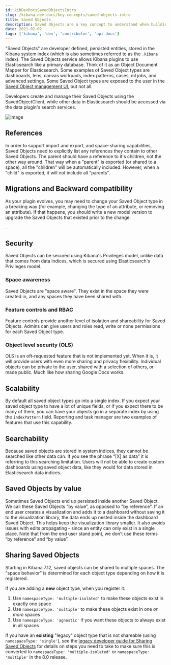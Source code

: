 ```yaml
---
id: kibDevDocsSavedObjectsIntro
slug: /kibana-dev-docs/key-concepts/saved-objects-intro
title: Saved Objects
description: Saved Objects are a key concept to understand when building a Kibana plugin.
date: 2021-02-02
tags: ['kibana', 'dev', 'contributor', 'api docs']
---
```


"Saved Objects" are developer defined, persisted entities, stored in the Kibana system index (which is also sometimes referred to as the `.kibana` index).
The Saved Objects service allows Kibana plugins to use Elasticsearch like a primary database. Think of it as an Object Document Mapper for Elasticsearch.
Some examples of Saved Object types are dashboards, lens, canvas workpads, index patterns, cases, ml jobs, and advanced settings. Some Saved Object types are
exposed to the user in the [Saved Object management UI](https://www.elastic.co/guide/en/kibana/current/managing-saved-objects.html), but not all.

Developers create and manage their Saved Objects using the SavedObjectClient, while other data in Elasticsearch should be accessed via the data plugin's search
services.

![image](../assets/saved_object_vs_data_indices.png)

<DocLink id="kibDevTutorialSavedObject" text="Tutorial: Register a new Saved Object type" />

## References

In order to support import and export, and space-sharing capabilities, Saved Objects need to explicitly list any references they contain to other Saved Objects.
The parent should have a reference to it's children, not the other way around. That way when a "parent" is exported (or shared to a space),
all the "children" will be automatically included. However, when a "child" is exported, it will not include all "parents".

<DocLink
  id="kibDevTutorialSavedObject"
  section="references"
  text="Learn how to define Saved Object references"
/>

## Migrations and Backward compatibility

As your plugin evolves, you may need to change your Saved Object 
type in a breaking way (for example, changing the type of an attribute, or removing
an attribute). If that happens, you should write a new model version to upgrade the Saved Objects that existed prior to the change.

<DocLink id="kibDevTutorialSavedObject" section="migrations" text="Defining model versions" />.

## Security

Saved Objects can be secured using Kibana's Privileges model, unlike data that comes from data indices, which is secured using Elasticsearch's Privileges model.

### Space awareness

Saved Objects are "space aware". They exist in the space they were created in, and any spaces they have been shared with.

### Feature controls and RBAC

Feature controls provide another level of isolation and shareability for Saved Objects. Admins can give users and roles read, write or none permissions for each Saved Object type.

### Object level security (OLS)

OLS is an oft-requested feature that is not implemented yet. When it is, it will provide users with even more sharing and privacy flexibility. Individual
objects can be private to the user, shared with a selection of others, or made public. Much like how sharing Google Docs works.

## Scalability

By default all saved object types go into a single index. If you expect your saved object type to have a lot of unique fields, or if you expect there
to be many of them, you can have your objects go in a separate index by using the `indexPattern` field. Reporting and task manager are two
examples of features that use this capability.

## Searchability

Because saved objects are stored in system indices, they cannot be searched like other data can. If you see the phrase “[X] as data” it is
referring to this searching limitation. Users will not be able to create custom dashboards using saved object data, like they would for data stored
in Elasticsearch data indices.

## Saved Objects by value

Sometimes Saved Objects end up persisted inside another Saved Object. We call these Saved Objects “by value”, as opposed to "by
reference". If an end user creates a visualization and adds it to a dashboard without saving it to the visualization
library, the data ends up nested inside the dashboard Saved Object. This helps keep the visualization library smaller. It also avoids
issues with edits propagating - since an entity can only exist in a single place.
Note that from the end user stand point, we don’t use these terms “by reference” and “by value”.

## Sharing Saved Objects

Starting in Kibana 7.12, saved objects can be shared to multiple spaces. The "space behavior" is determined for each object type depending
on how it is registered.

If you are adding a **new** object type, when you register it:

1. Use `namespaceType: 'multiple-isolated'` to make these objects exist in exactly one space
2. Use `namespaceType: 'multiple'` to make these objects exist in one _or more_ spaces
3. Use `namespaceType: 'agnostic'` if you want these objects to always exist in all spaces

If you have an **existing** "legacy" object type that is not shareable (using `namespaceType: 'single'`), see the [legacy developer guide
for Sharing Saved Objects](https://www.elastic.co/guide/en/kibana/master/sharing-saved-objects.html) for details on steps you need to take
to make sure this is converted to `namespaceType: 'multiple-isolated'` or `namespaceType: 'multiple'` in the 8.0 release.

